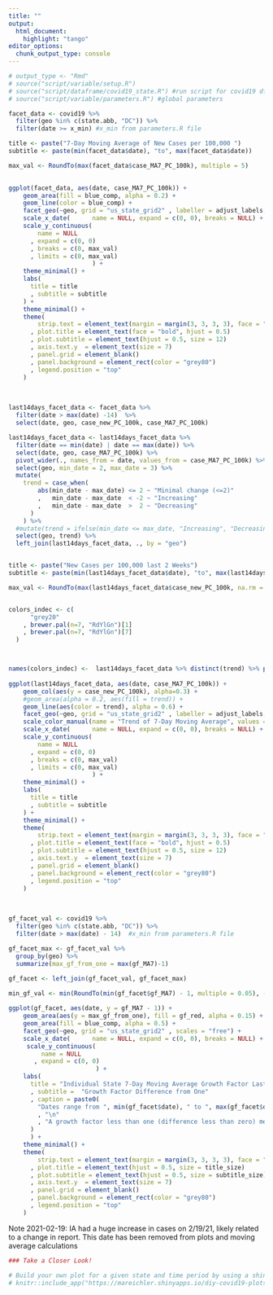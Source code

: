 ```yaml
---
title: ""
output:
  html_document:
    highlight: "tango"
editor_options: 
  chunk_output_type: console
---
```


```r
# output_type <- "Rmd"
# source("script/variable/setup.R")
# source("script/dataframe/covid19_state.R") #run script for covid19 df
# source("script/variable/parameters.R") #global parameters
```

```r
facet_data <- covid19 %>%
  filter(geo %in% c(state.abb, "DC")) %>% 
  filter(date >= x_min) #x_min from parameters.R file 
```


```r

title <- paste("7-Day Moving Average of New Cases per 100,000 ")
subtitle <- paste(min(facet_data$date), "to", max(facet_data$date)) 

max_val <- RoundTo(max(facet_data$case_MA7_PC_100k), multiple = 5)

  
ggplot(facet_data, aes(date, case_MA7_PC_100k)) + 
    geom_area(fill = blue_comp, alpha = 0.2) + 
    geom_line(color = blue_comp) +
    facet_geo(~geo, grid = "us_state_grid2" , labeller = adjust_labels, scales = "fixed") +
    scale_x_date(      name = NULL, expand = c(0, 0), breaks = NULL) + 
    scale_y_continuous(
        name = NULL
      , expand = c(0, 0)
      , breaks = c(0, max_val)
      , limits = c(0, max_val)
                       ) +
    theme_minimal() +
    labs(
      title = title
      , subtitle = subtitle
    ) +
    theme_minimal() +
    theme(
        strip.text = element_text(margin = margin(3, 3, 3, 3), face = "bold")
      , plot.title = element_text(face = "bold", hjust = 0.5)
      , plot.subtitle = element_text(hjust = 0.5, size = 12)
      , axis.text.y  = element_text(size = 7)
      , panel.grid = element_blank()
      , panel.background = element_rect(color = "grey80")
      , legend.position = "top"
    ) 
```


&nbsp; 

```r

last14days_facet_data <- facet_data %>%
  filter(date > max(date) -14)  %>%
  select(date, geo, case_new_PC_100k, case_MA7_PC_100k) 

last14days_facet_data <- last14days_facet_data %>%
  filter(date == min(date) | date == max(date)) %>% 
  select(date, geo, case_MA7_PC_100k) %>%
  pivot_wider(., names_from = date, values_from = case_MA7_PC_100k) %>%
  select(geo, min_date = 2, max_date = 3) %>%
  mutate(
    trend = case_when(
        abs(min_date - max_date) <= 2 ~ "Minimal change (<=2)"
        ,   min_date - max_date  < -2 ~ "Increasing"
        ,   min_date - max_date  >  2 ~ "Decreasing"
      )
    ) %>%
  #mutate(trend = ifelse(min_date <= max_date, "Increasing", "Decreasing")) %>%
  select(geo, trend) %>%
  left_join(last14days_facet_data, ., by = "geo")


title <- paste("New Cases per 100,000 last 2 Weeks")
subtitle <- paste(min(last14days_facet_data$date), "to", max(last14days_facet_data$date)) 

max_val <- RoundTo(max(last14days_facet_data$case_new_PC_100k, na.rm = TRUE), multiple = 5)


colors_indec <- c(
      "grey20"
    , brewer.pal(n=7, "RdYlGn")[1]
    , brewer.pal(n=7, "RdYlGn")[7]
  )



names(colors_indec) <-  last14days_facet_data %>% distinct(trend) %>% pull(trend)
  
ggplot(last14days_facet_data, aes(date, case_MA7_PC_100k)) + 
    geom_col(aes(y = case_new_PC_100k), alpha=0.3) +
    #geom_area(alpha = 0.2, aes(fill = trend)) + 
    geom_line(aes(color = trend), alpha = 0.6) + 
    facet_geo(~geo, grid = "us_state_grid2" , labeller = adjust_labels, scales = "fixed") +
    scale_color_manual(name = "Trend of 7-Day Moving Average", values = colors_indec, drop = FALSE) + 
    scale_x_date(      name = NULL, expand = c(0, 0), breaks = NULL) + 
    scale_y_continuous(
        name = NULL
      , expand = c(0, 0)
      , breaks = c(0, max_val)
      , limits = c(0, max_val)
                       ) +
    theme_minimal() +
    labs(
      title = title
      , subtitle = subtitle
    ) +
    theme_minimal() +
    theme(
        strip.text = element_text(margin = margin(3, 3, 3, 3), face = "bold")
      , plot.title = element_text(face = "bold", hjust = 0.5)
      , plot.subtitle = element_text(hjust = 0.5, size = 12)
      , axis.text.y  = element_text(size = 7)
      , panel.grid = element_blank()
      , panel.background = element_rect(color = "grey80")
      , legend.position = "top"
    ) 
```

&nbsp; 

```r
gf_facet_val <- covid19 %>%
  filter(geo %in% c(state.abb, "DC")) %>% 
  filter(date > max(date) - 14)  #x_min from parameters.R file 

gf_facet_max <- gf_facet_val %>%
  group_by(geo) %>%
  summarize(max_gf_from_one = max(gf_MA7)-1)

gf_facet <- left_join(gf_facet_val, gf_facet_max)
```


```r

min_gf_val <- min(RoundTo(min(gf_facet$gf_MA7) - 1, multiple = 0.05), -0.1)
  
ggplot(gf_facet, aes(date, y = gf_MA7 - 1)) + 
    geom_area(aes(y = max_gf_from_one), fill = gf_red, alpha = 0.15) +
    geom_area(fill = blue_comp, alpha = 0.5) + 
    facet_geo(~geo, grid = "us_state_grid2" , scales = "free") +
    scale_x_date(      name = NULL, expand = c(0, 0), breaks = NULL) + 
     scale_y_continuous(
         name = NULL
       , expand = c(0, 0)
                        ) +
    labs(
      title = "Individual State 7-Day Moving Average Growth Factor Last Two Weeks"
      , subtitle =  "Growth Factor Difference from One"
      , caption = paste0(
        "Dates range from ", min(gf_facet$date), " to ", max(gf_facet$date)
        , "\n"
        , "A growth factor less than one (difference less than zero) means new cases are decreasing"
      )
      ) + 
    theme_minimal() +
    theme(
        strip.text = element_text(margin = margin(3, 3, 3, 3), face = "bold")
      , plot.title = element_text(hjust = 0.5, size = title_size)
      , plot.subtitle = element_text(hjust = 0.5, size = subtitle_size)
      , axis.text.y  = element_text(size = 7)
      , panel.grid = element_blank()
      , panel.background = element_rect(color = "grey80")
      , legend.position = "top"
    ) 
```



Note 2021-02-19: IA had a huge increase in cases on 2/19/21, likely related to a change in report.  This date has been removed from plots and moving average calculations



```r
### Take a Closer Look! 

# Build your own plot for a given state and time period by using a shiny app.  The app can be access through this  link, <a href="https://mareichler.shinyapps.io/diy-covid19-plots/" target = "_blank">mareichler.shinyapps.io/diy-covid19-plots/</a>, and is also embedded below:  
# knitr::include_app("https://mareichler.shinyapps.io/diy-covid19-plots/", height = "500px")
```






